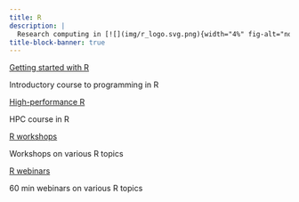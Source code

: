 ```yaml
---
title: R
description: |
  Research computing in [![](img/r_logo.svg.png){width="4%" fig-alt="noshadow"}](https://www.r-project.org/)
title-block-banner: true
---
```


:::{layout="[[5, 5], [5, 5]]"}

:::{.card2 .mb-3}

:::{.card-body2}

[Getting started with R](top_intro.qmd){.card-title2 .stretched-link}

[Introductory course to programming in R]{.text-muted}

:::

:::

:::{.card2 .mb-3}

:::{.card-body2}

[High-performance R](top_hpc.qmd){.card-title2 .stretched-link}

[HPC course in R]{.text-muted}

:::

:::

:::{.card2 .mb-3}

:::{.card-body2}

[R workshops](top_workshops.qmd){.card-title2 .stretched-link}

[Workshops on various R topics]{.text-muted}

:::

:::

:::{.card2 .mb-3}

:::{.card-body2}

[R webinars](top_webinars.qmd){.card-title2 .stretched-link}

[60 min webinars on various R topics]{.text-muted}

:::

:::

::::
